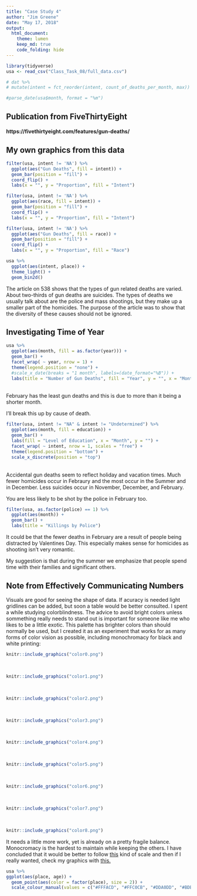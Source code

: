```yaml
---
title: "Case Study 4"
author: "Jim Greene"
date: "May 17, 2018"
output: 
  html_document:
    theme: lumen
    keep_md: true
    code_folding: hide
---
```


```r
library(tidyverse)
usa <- read_csv("Class_Task_08/full_data.csv")

# dat %>%
# mutate(intent = fct_reorder(intent, count_of_deaths_per_month, max))

#parse_date(usa$month, format = "%m")
```

## Publication from FiveThirtyEight

#### https://fivethirtyeight.com/features/gun-deaths/

## My own graphics from this data

```r
filter(usa, intent != 'NA') %>% 
  ggplot(aes("Gun Deaths", fill = intent)) +
  geom_bar(position = "fill") +
  coord_flip() +
  labs(x = "", y = "Proportion", fill = "Intent")
```

```r
filter(usa, intent != 'NA') %>% 
  ggplot(aes(race, fill = intent)) +
  geom_bar(position = "fill") +
  coord_flip() +
  labs(x = "", y = "Proportion", fill = "Intent")
```

```r
filter(usa, intent != 'NA') %>% 
  ggplot(aes("Gun Deaths", fill = race)) +
  geom_bar(position = "fill") +
  coord_flip() +
  labs(x = "", y = "Proportion", fill = "Race")
```

```r
usa %>% 
  ggplot(aes(intent, place)) +
  theme_light() +
  geom_bin2d()

```

The article on 538 shows that the types of gun related deaths are varied. About two-thirds of gun deaths are suicides. The types of deaths we usually talk about are the police and mass shootings, but they make up a smaller part of the homicides. The purpose of the article was to show that the diversity of these causes should not be ignored.

## Investigating Time of Year

```r
usa %>% 
  ggplot(aes(month, fill = as.factor(year))) +
  geom_bar() +
  facet_wrap( ~ year, nrow = 1) +
  theme(legend.position = "none") +
  #scale_x_date(breaks = "1 month", labels=(date_format="%B")) +
  labs(title = "Number of Gun Deaths", fill = "Year", y = "", x = "Month")
```
</br>February has the least gun deaths and this is due to more than it being a shorter month.

I'll break this up by cause of death.
```r
filter(usa, intent != "NA" & intent != "Undetermined") %>% 
  ggplot(aes(month, fill = education)) +
  geom_bar() +
  labs(fill = "Level of Education", x = "Month", y = "") +
  facet_wrap( ~ intent, nrow = 1, scales = "free") +
  theme(legend.position = "bottom") +
  scale_x_discrete(position = "top")
```
</br>Accidental gun deaths seem to reflect holiday and vacation times. Much fewer homicides occur in Febraury and the most occur in the Summer and in December. Less suicides occur in November, December, and February.

You are less likely to be shot by the police in February too.
```r
filter(usa, as.factor(police) == 1) %>% 
  ggplot(aes(month)) +
  geom_bar() +
  labs(title = "Killings by Police")
```

It could be that the fewer deaths in February are a result of people being distracted by Valentines Day. This especially makes sense for homicides as shooting isn't very romantic.

My suggestion is that during the summer we emphasize that people spend time with their families and significant others.


## Note from Effectively Communicating Numbers

Visuals are good for seeing the shape of data. If acuracy is needed light gridlines can be added, but soon a table would be better consulted. I spent a while studying colorblindness. The advice to avoid bright colors unless sommething really needs to stand out is important for someone like me who likes to be a little exotic. This palette has brighter colors than should normally be used, but I created it as an experiment that works for as many forms of color vision as possible, including monochromacy for black and white printing:

```r
knitr::include_graphics("color0.png")
```
</br>
```r
knitr::include_graphics("color1.png")
```
</br>
```r
knitr::include_graphics("color2.png")
```
</br>
```r
knitr::include_graphics("color3.png")
```
</br>
```r
knitr::include_graphics("color4.png")
```
</br>
```r
knitr::include_graphics("color5.png")
```
</br>
```r
knitr::include_graphics("color6.png")
```
</br>
```r
knitr::include_graphics("color7.png")
```
</br>
```r
knitr::include_graphics("color8.png")
```

It needs a little more work, yet is already on a pretty fragile balance. Monocromacy is the hardest to maintain while keeping the others. I have concluded that it would be better to follow [this](http://thestarman.pcministry.com/RGB/RGBIntensity.htm) kind of scale and then if I really wanted, check my graphics with [this](https://www.youtube.com/watch?v=dQw4w9WgXcQ)[.](http://www.color-blindness.com/coblis-color-blindness-simulator/)

```r
usa %>% 
ggplot(aes(place, age)) +
  geom_point(aes(color = factor(place), size = 2)) +
  scale_colour_manual(values = c("#FFFACD", "#FFC0CB", "#DDA0DD", "#BDB76B", "#DAA520", "#BA55D3", "#20B2AA", "#696969", "#B22222", "#000080"))
```

